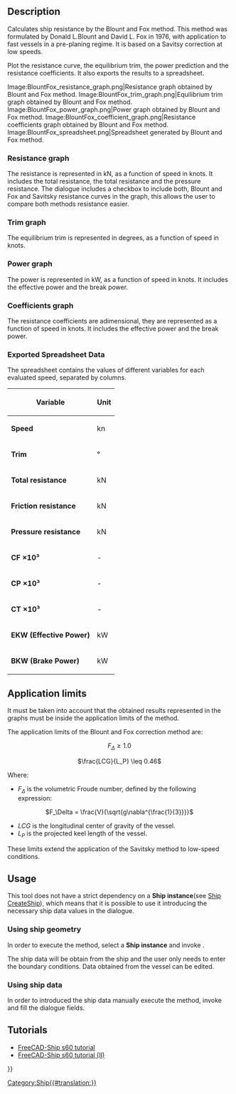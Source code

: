 <languages/>
<translate>

{{Docnav
|[[Ship_ResistanceAmadeo|Resistance Amadeo prediction]]
|[[Ship_ResistanceHoltrop|Resistance Holtrop prediction]]
|[[Ship_Workbench|Ship]]
|IconL=Ship_ResistanceAmadeo.svg
|IconR=Ship_ResistanceHoltrop.svg
|IconC=Workbench_Ship.svg
}}

{{GuiCommand
|Name=Ship ResistanceBlountFox
|MenuLocation=Resistance → Resistance Blount and Fox prediction
|Workbenches=[[Ship_Workbench|Ship]]
|Shortcut=
|SeeAlso=
}}

== Description ==

Calculates ship resistance by the Blount and Fox method. This method was formulated by Donald L.Blount and David L. Fox in 1976, with application to fast vessels in a pre-planing regime. It is based on a Savitsy correction at low speeds.

Plot the resistance curve, the equilibrium trim, the power prediction and the resistance coefficients. It also exports the results to a spreadsheet.

<gallery widths="400px,225px,285px,335px,225px">
Image:BlountFox_resistance_graph.png|Resistance graph obtained by Blount and Fox method.
Image:BlountFox_trim_graph.png|Equilibrium trim graph obtained by Blount and Fox method.
Image:BlountFox_power_graph.png|Power graph obtained by Blount and Fox method.
Image:BlountFox_coefficient_graph.png|Resistance coefficients graph obtained by Blount and Fox method.
Image:BlountFox_spreadsheet.png|Spreadsheet generated by Blount and Fox method.
</gallery>

=== Resistance graph ===

The resistance is represented in kN, as a function of speed in knots. It includes the total resistance, the total resistance and the pressure resistance. The dialogue includes a checkbox to include both, Blount and Fox and Savitsky resistance curves in the graph, this allows the user to compare both methods resistance easier.

=== Trim graph ===

The equilibrium trim is represented in degrees, as a function of speed in knots.

=== Power graph ===

The power is represented in kW, as a function of speed in knots. It includes the effective power and the break power.

=== Coefficients graph ===

The resistance coefficients are adimensional, they are represented as a function of speed in knots. It includes the effective power and the break power.

=== Exported Spreadsheet Data ===

The spreadsheet contains the values of different variables for each evaluated speed, separated by columns.
 
<center>
{| class="wikitable"
! Variable !! Unit  
|-
| '''Speed''' || kn  
|-
| '''Trim''' || °  
|-
| '''Total resistance''' || kN  
|-
| '''Friction resistance''' || kN  
|-
| '''Pressure resistance''' || kN  
|-
| '''CF ×10³''' || -
|-
| '''CP ×10³''' || -  
|-
| '''CT ×10³''' || -  
|-
| '''EKW (Effective Power)''' || kW  
|-
| '''BKW (Brake Power)''' || kW  
|}
</center>

== Application limits ==

It must be taken into account that the obtained results represented in the graphs must be inside the application limits of the method. 

The application limits of the Blount and Fox correction method are:
<center>
<math> F_\Delta \geq 1.0 </math>

<math> \frac{LCG}{L_P} \leq 0.46 </math>
</center>
Where:

* <math> F_\Delta </math> is the volumetric Froude number, defined by the following expression:
<center>
<math> F_\Delta = \frac{V}{\sqrt{g\nabla^{\frac{1}{3}}}} </math>
</center>
* <math> LCG </math> is the longitudinal center of gravity of the vessel.
* <math> L_P </math> is the projected keel length of the vessel.

These limits extend the application of the Savitsky method to low-speed conditions.

== Usage ==

This tool does not have a strict dependency on a '''Ship instance'''(see [[Ship_CreateShip|Ship CreateShip]]), which means that it is possible to use it introducing the necessary ship data values in the dialogue.

=== Using ship geometry ===

In order to execute the method, select a '''Ship instance''' and invoke {{MenuCommand|Resistance → [[Image:Ship_ResistanceBlountFox.svg|16px]] Resistance Blount and Fox prediction}}. 

The ship data will be obtain from the ship and the user only needs to enter the boundary conditions.
Data obtained from the vessel can be edited.

=== Using ship data ===

In order to introduced the ship data manually execute the method, invoke {{MenuCommand|Resistance → [[Image:Ship_ResistanceBlountFox.svg|16px]] Resistance Blount and Fox prediction}} and fill the dialogue fields.

== Tutorials ==

* [[FreeCAD-Ship_s60_tutorial|FreeCAD-Ship s60 tutorial ]]
* [[FreeCAD-Ship_s60_tutorial_(II)|FreeCAD-Ship s60 tutorial (II)]]


{{Docnav
|[[Ship_ResistanceAmadeo|Resistance Amadeo prediction]]
|[[Ship_ResistanceHoltrop|Resistance Holtrop prediction]]
|[[Ship_Workbench|Ship]]
|IconL=Ship_ResistanceAmadeo.svg
|IconR=Ship_ResistanceHoltrop.svg
|IconC=Workbench_Ship.svg
}}

</translate>
{{Userdocnavi{{#translation:}}}}
[[Category:Ship{{#translation:}}]]
